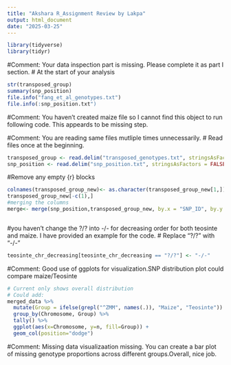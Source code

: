```yaml
---
title: "Akshara R_Assignment Review by Lakpa"
output: html_document
date: "2025-03-25"
---
```



```r
library(tidyverse)
library(tidyr)
```
#Comment: Your data inspection part is missing. Please complete it as part I section. 
# At the start of your analysis

```r
str(transposed_group)
summary(snp_position)
file.info("fang_et_al_genotypes.txt") 
file.info(:snp_position.txt")
```

#Comment: You haven't created maize file so I cannot find this object to run following code. This appeards to be missing step. 

#Comment: You are reading same files mutliple times unnecessarily. 
# Read files once at the beginning. 

```r
transposed_group <- read.delim("transposed_genotypes.txt", stringsAsFactors = FALSE)
snp_position <- read.delim("snp_position.txt", stringsAsFactors = FALSE)
```

#Remove any empty {r} blocks
```r
colnames(transposed_group_new)<- as.character(transposed_group_new[1,])
transposed_group_new[-c(1),]
#merging the columns
merge<- merge(snp_position,transposed_group_new, by.x = "SNP_ID", by.y = "Group", all=TRUE)

```

```r
```

#you haven't change the ?/? into -/- for decreasing order for both teosinte and maize. I have provided an example for the code. 
# Replace "?/?" with "-/-"
```r
teosinte_chr_decreasing[teosinte_chr_decreasing == "?/?"] <- "-/-"

```
#Comment: Good use of ggplots for visualization.SNP distribution plot could compare maize/Teosinte
```r
# Current only shows overall distribution
# Could add:
merged_data %>%
  mutate(Group = ifelse(grepl("^ZMM", names(.)), "Maize", "Teosinte")) %>%
  group_by(Chromosome, Group) %>%
  tally() %>%
  ggplot(aes(x=Chromosome, y=n, fill=Group)) + 
  geom_col(position="dodge")
```
#Comment: Missing data visualizaation missing. You can create a bar plot of missing genotype proportions across different groups.Overall, nice job. 

